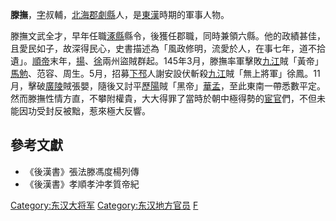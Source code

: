 '''滕撫'''，[[表字|字]]叔輔，[[北海郡|北海郡]][[劇縣|劇縣]]人，是[[東漢|東漢]]時期的軍事人物。

滕撫文武全才，早年任職[[涿縣|涿縣]]縣令，後獲任郡職，同時兼領六縣。他的政績甚佳，且愛民如子，故深得民心，史書描述為「風政修明，流愛於人，在事七年，道不拾遺」。[[漢順帝|順帝]]末年，[[揚州刺史部|揚]]、[[徐州刺史部|徐]]兩州盜賊群起。145年3月，滕撫率軍擊敗[[九江郡|九江]]賊「黃帝」[[馬勉|馬勉]]、范容、周生。5月，招募[[下邳|下邳]]人謝安設伏斬殺[[九江郡|九江]]賊「無上將軍」徐鳳。11月，擊破[[廣陵郡|廣陵]]賊張嬰，隨後又討平[[歷陽|歷陽]]賊「黑帝」[[華孟|華孟]]，至此東南一帶悉數平定。然而滕撫性情方直，不攀附權貴，大大得罪了當時於朝中極得勢的[[宦官|宦官]]們，不但未能因功受封反被黜，惹來極大反響。

==參考文獻==
*《後漢書》張法滕馮度楊列傳
*《後漢書》孝順孝沖孝質帝紀

{{汉朝人物小作品}}
[[Category:东汉大将军|Category:东汉大将军]]
[[Category:东汉地方官员|Category:东汉地方官员]]
[[Category:滕姓|F]]